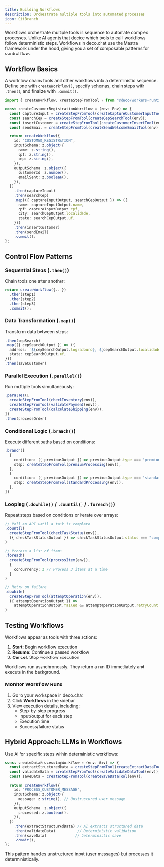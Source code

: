 ```yaml
---
title: Building Workflows
description: Orchestrate multiple tools into automated processes
icon: GitBranch
---
```



Workflows orchestrate multiple tools in sequence to automate complex processes. Unlike AI agents that decide which tools to call, workflows follow deterministic steps. Workflows in deco.chat use the Mastra framework under the hood, giving you a set of composable patterns for control flow.

## Workflow Basics

A workflow chains tools and other workflows into a deterministic sequence. Define one with `createWorkflow()`, specify schemas, chain steps with `.then()`, and finalize with `.commit()`.

```typescript
import { createWorkflow, createStepFromTool } from "@deco/workers-runtime";

const createCustomerRegistrationWorkflow = (env: Env) => {
  const captureInput = createStepFromTool(createCaptureCustomerInputTool(env));
  const searchCep = createStepFromTool(createCepSearchTool(env));
  const insertCustomer = createStepFromTool(createCustomerInsertTool(env));
  const sendEmail = createStepFromTool(createSendWelcomeEmailTool(env));

  return createWorkflow({
    id: "CUSTOMER_REGISTRATION",
    inputSchema: z.object({
      name: z.string(),
      cpf: z.string(),
      cep: z.string(),
    }),
    outputSchema: z.object({
      customerId: z.number(),
      emailSent: z.boolean(),
    }),
  })
    .then(captureInput)
    .then(searchCep)
    .map(({ captureInputOutput, searchCepOutput }) => ({
      name: captureInputOutput.name,
      cpf: captureInputOutput.cpf,
      city: searchCepOutput.localidade,
      state: searchCepOutput.uf,
    }))
    .then(insertCustomer)
    .then(sendEmail)
    .commit();
};
```

## Control Flow Patterns

### Sequential Steps (`.then()`)
Chain tools one after another:

```typescript
return createWorkflow({...})
  .then(step1)
  .then(step2)
  .then(step3)
  .commit();
```

### Data Transformation (`.map()`)
Transform data between steps:

```typescript
.then(cepSearch)
.map(({ cepSearchOutput }) => ({
  address: `${cepSearchOutput.logradouro}, ${cepSearchOutput.localidade}`,
  state: cepSearchOutput.uf,
}))
.then(saveCustomer)
```

### Parallel Execution (`.parallel()`)
Run multiple tools simultaneously:

```typescript
.parallel([
  createStepFromTool(checkInventory(env)),
  createStepFromTool(validatePayment(env)),
  createStepFromTool(calculateShipping(env)),
])
.then(processOrder)
```

### Conditional Logic (`.branch()`)
Execute different paths based on conditions:

```typescript
.branch([
  {
    condition: ({ previousOutput }) => previousOutput.type === "premium",
    step: createStepFromTool(premiumProcessing(env)),
  },
  {
    condition: ({ previousOutput }) => previousOutput.type === "standard",
    step: createStepFromTool(standardProcessing(env)),
  },
])
```

### Looping (`.dowhile()` / `.dountil()` / `.foreach()`)
Repeat steps based on conditions or iterate over arrays:

```typescript
// Poll an API until a task is complete
.dountil(
  createStepFromTool(checkTaskStatus(env)),
  ({ checkTaskStatusOutput }) => checkTaskStatusOutput.status === "completed"
)

// Process a list of items
.foreach(
  createStepFromTool(processItem(env)),
  { 
    concurrency: 3 // Process 3 items at a time
  }
)

// Retry on failure
.dowhile(
  createStepFromTool(attemptOperation(env)),
  ({ attemptOperationOutput }) => 
    attemptOperationOutput.failed && attemptOperationOutput.retryCount < 3
)
```

## Testing Workflows

Workflows appear as tools with three actions:

1. **Start**: Begin workflow execution
2. **Resume**: Continue a paused workflow
3. **Cancel**: Stop workflow execution

<Callout type="info">
  Workflows run asynchronously. They return a run ID immediately and execute in the background.
</Callout>

### Monitor Workflow Runs

1. Go to your workspace in deco.chat
2. Click **Workflows** in the sidebar
3. View execution details, including:
   - Step-by-step progress
   - Input/output for each step
   - Execution time
   - Success/failure status

## Hybrid Approach: LLMs in Workflows

Use AI for specific steps within deterministic workflows:

```typescript
const createDataProcessingWorkflow = (env: Env) => {
  const extractStructuredData = createStepFromTool(createExtractDataTool(env));
  const validateData = createStepFromTool(createValidateDataTool(env));
  const saveData = createStepFromTool(createSaveDataTool(env));

  return createWorkflow({
    id: "PROCESS_CUSTOMER_MESSAGE",
    inputSchema: z.object({
      message: z.string(), // Unstructured user message
    }),
    outputSchema: z.object({
      processed: z.boolean(),
    }),
  })
    .then(extractStructuredData) // AI extracts structured data
    .then(validateData)          // Deterministic validation
    .then(saveData)             // Deterministic save
    .commit();
};
```

This pattern handles unstructured input (user messages) but processes it deterministically.